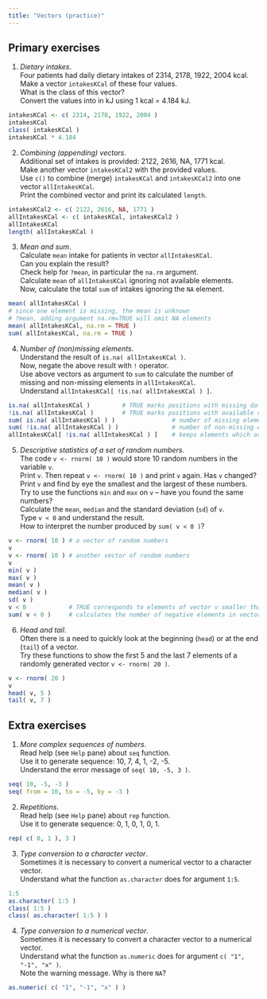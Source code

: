 ```yaml
---
title: "Vectors (practice)"
---
```


## Primary exercises

1. *Dietary intakes*.  
Four patients had daily dietary intakes of 2314, 2178, 1922, 2004 kcal.  
Make a vector `intakesKCal` of these four values.  
What is the class of this vector?  
Convert the values into in kJ using 1 kcal = 4.184 kJ.  

```r
intakesKCal <- c( 2314, 2178, 1922, 2004 )
intakesKCal
class( intakesKCal )
intakesKCal * 4.184
```

2. *Combining (appending) vectors*.  
Additional set of intakes is provided: 2122, 2616, NA, 1771 kcal.  
Make another vector `intakesKCal2` with the provided values.  
Use `c()` to combine (merge) `intakesKCal` and `intakesKCal2` into one vector `allIntakesKCal`.  
Print the combined vector and print its calculated `length`.  

```r
intakesKCal2 <- c( 2122, 2616, NA, 1771 )
allIntakesKCal <- c( intakesKCal, intakesKCal2 )
allIntakesKCal
length( allIntakesKCal )
```

3. *Mean and sum*.  
Calculate `mean` intake for patients in vector `allIntakesKCal`.  
Can you explain the result?  
Check help for `?mean`, in particular the `na.rm` argument.  
Calculate `mean` of `allIntakesKCal` ignoring not available elements.  
Now, calculate the total `sum` of intakes ignoring the `NA` element.
```r
mean( allIntakesKCal )
# since one element is missing, the mean is unknown
# ?mean, adding argument na.rm=TRUE will omit NA elements
mean( allIntakesKCal, na.rm = TRUE )
sum( allIntakesKCal, na.rm = TRUE )
```

4. *Number of (non)missing elements*.  
Understand the result of `is.na( allIntakesKCal )`.  
Now, negate the above result with `!` operator.  
Use above vectors as argument to `sum` to calculate the number of missing and non-missing elements in `allIntakesKCal`.  
Understand `allIntakesKCal[ !is.na( allIntakesKCal ) ]`.
```r
is.na( allIntakesKCal )         # TRUE marks positions with missing data
!is.na( allIntakesKCal )        # TRUE marks positions with available data
sum( is.na( allIntakesKCal ) )                # number of missing elements
sum( !is.na( allIntakesKCal ) )               # number of non-missing elements
allIntakesKCal[ !is.na( allIntakesKCal ) ]    # keeps elements which are not NA
```

5. *Descriptive statistics of a set of random numbers*.  
The code `v <- rnorm( 10 )` would store 10 random numbers in the variable `v`.  
Print `v`. 
Then repeat `v <- rnorm( 10 )` and print `v` again. Has `v` changed?
Print `v` and find by eye the smallest and the largest of these numbers.  
Try to use the functions `min` and `max` on `v` -- have you found the same numbers?  
Calculate the `mean`, `median` and the standard deviation (`sd`) of `v`.  
Type `v < 0` and understand the result.  
How to interpret the number produced by `sum( v < 0 )`?
```r
v <- rnorm( 10 ) # a vector of random numbers
v
v <- rnorm( 10 ) # another vector of random numbers
v
min( v )
max( v )
mean( v )
median( v )
sd( v )
v < 0            # TRUE corresponds to elements of vector v smaller than 0
sum( v < 0 )     # calculates the number of negative elements in vector v
```

6. *Head and tail*.  
Often there is a need to quickly look at the beginning (`head`) or at the end (`tail`) of a vector.  
Try these functions to show the first 5 and the last 7 elements of a randomly generated vector `v <- rnorm( 20 )`.
```r
v <- rnorm( 20 )
v
head( v, 5 )
tail( v, 7 )
```

## Extra exercises

1. *More complex sequences of numbers*.  
Read help (see `Help` pane) about `seq` function.  
Use it to generate sequence: 10, 7, 4, 1, -2, -5.  
Understand the error message of `seq( 10, -5, 3 )`.

```r
seq( 10, -5, -3 )
seq( from = 10, to = -5, by = -3 )
```

2. *Repetitions*.  
Read help (see `Help` pane) about `rep` function.  
Use it to generate sequence: 0, 1, 0, 1, 0, 1.  

```r
rep( c( 0, 1 ), 3 )
```

3. *Type conversion to a character vector*.  
Sometimes it is necessary to convert a numerical vector to a character vector.  
Understand what the function `as.character` does for argument `1:5`.

```r
1:5
as.character( 1:5 )
class( 1:5 )
class( as.character( 1:5 ) )
```

4. *Type conversion to a numerical vector*.  
Sometimes it is necessary to convert a character vector to a numerical vector.  
Understand what the function `as.numeric` does for argument `c( "1", "-1", "x" )`.  
Note the warning message. Why is there `NA`?

```r
as.numeric( c( "1", "-1", "x" ) )
```

